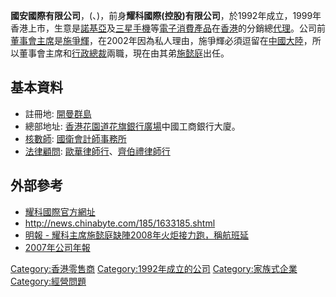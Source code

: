 '''國安國際有限公司'''，({{sehk|0143}}、{{sgx|G11}})，前身'''耀科國際(控股)有限公司'''，於1992年成立，1999年香港上市，生意是[[諾基亞|諾基亞]]及[[三星電子|三星]][[手機|手機]]等[[電子消費產品|電子消費產品]]在[[香港|香港]]的分銷總[[代理|代理]]。公司前[[董事會主席|董事會主席]]是[[施爭輝|施爭輝]]，在2002年因為私人理由，施爭輝必須逗留在[[中國大陸|中國大陸]]，所以董事會主席和[[行政總裁|行政總裁]]兩職，現在由其弟[[施懿庭|施懿庭]]出任。

==基本資料==
* 註冊地: [[開曼群島|開曼群島]]
* 總部地址: [[香港|香港]][[花園道|花園道]][[花旗銀行廣場|花旗銀行廣場]]中國工商銀行大廈。
* [[核數師|核數師]]: [[國衛會計師事務所|國衛會計師事務所]] 
* [[法律顧問|法律顧問]]: [[歐華律師行|歐華律師行]]、[[齊伯禮律師行|齊伯禮律師行]]

==外部參考==
* [https://web.archive.org/web/20071218140602/http://www.iglobaltech.com/ 耀科國際官方網址]
* http://news.chinabyte.com/185/1633185.shtml{{dead link|date=2018年4月 |bot=InternetArchiveBot |fix-attempted=yes }} 
* [http://www.mingpaotor.com/htm/News/20080503/HK-gac1.htm 明報 - 耀科主席施懿庭缺陣2008年火炬接力跑，稱航班延]{{Wayback|url=http://www.mingpaotor.com/htm/News/20080503/HK-gac1.htm |date=20080506194245 }}
* [http://www.hkexnews.hk/listedco/listconews/sehk/20080130/LTN20080130097_C.pdf 2007年公司年報]

[[Category:香港零售商|Category:香港零售商]]
[[Category:1992年成立的公司|Category:1992年成立的公司]]
[[Category:家族式企業|Category:家族式企業]]
[[Category:經營問題|Category:經營問題]]